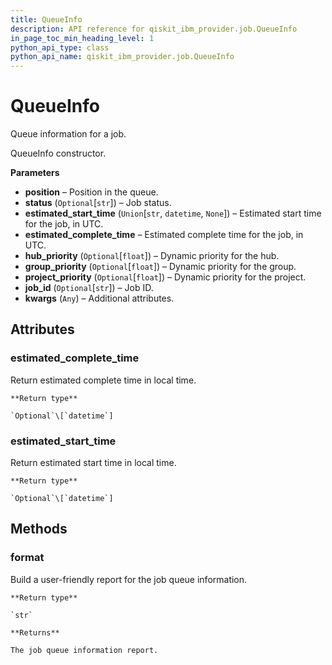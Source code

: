 ```yaml
---
title: QueueInfo
description: API reference for qiskit_ibm_provider.job.QueueInfo
in_page_toc_min_heading_level: 1
python_api_type: class
python_api_name: qiskit_ibm_provider.job.QueueInfo
---
```


# QueueInfo

<Class id="qiskit_ibm_provider.job.QueueInfo" github="https://github.com/Qiskit/qiskit-ibm-provider/tree/stable/0.10/qiskit_ibm_provider/job/queueinfo.py#L25-L183" signature="QueueInfo(position_in_queue=None, status=None, estimated_start_time=None, estimated_completion_time=None, hub_priority=None, group_priority=None, project_priority=None, job_id=None, **kwargs)">
  Queue information for a job.

  QueueInfo constructor.

  **Parameters**

  *   **position** – Position in the queue.
  *   **status** (`Optional`\[`str`]) – Job status.
  *   **estimated\_start\_time** (`Union`\[`str`, `datetime`, `None`]) – Estimated start time for the job, in UTC.
  *   **estimated\_complete\_time** – Estimated complete time for the job, in UTC.
  *   **hub\_priority** (`Optional`\[`float`]) – Dynamic priority for the hub.
  *   **group\_priority** (`Optional`\[`float`]) – Dynamic priority for the group.
  *   **project\_priority** (`Optional`\[`float`]) – Dynamic priority for the project.
  *   **job\_id** (`Optional`\[`str`]) – Job ID.
  *   **kwargs** (`Any`) – Additional attributes.

  ## Attributes

  ### estimated\_complete\_time

  <Attribute id="qiskit_ibm_provider.job.QueueInfo.estimated_complete_time" name="estimated_complete_time">
    Return estimated complete time in local time.

    **Return type**

    `Optional`\[`datetime`]
  </Attribute>

  ### estimated\_start\_time

  <Attribute id="qiskit_ibm_provider.job.QueueInfo.estimated_start_time" name="estimated_start_time">
    Return estimated start time in local time.

    **Return type**

    `Optional`\[`datetime`]
  </Attribute>

  ## Methods

  ### format

  <Function id="qiskit_ibm_provider.job.QueueInfo.format" name="format" github="https://github.com/Qiskit/qiskit-ibm-provider/tree/stable/0.10/qiskit_ibm_provider/job/queueinfo.py#L123-L159" signature="format()">
    Build a user-friendly report for the job queue information.

    **Return type**

    `str`

    **Returns**

    The job queue information report.
  </Function>
</Class>

